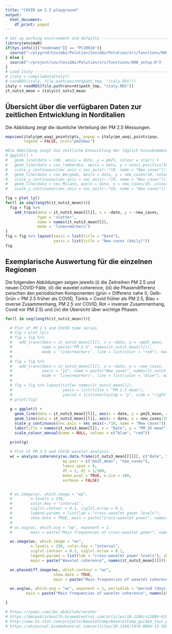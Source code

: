```yaml
---
title: "COVID pm 2.5 playground"
output:
  html_document:
    df_print: paged
---
```


```r
# Set up working environment and defaults --------------------------------------
library(envimaR)
if(Sys.info()[["nodename"]] == "PC19616"){
  source("~/plygrnd/CovidAirPolution/CovidAirPolution/src/functions/000_setup.R")
} else {
  source("~/project/cov/CovidAirPolution/src/functions/000_setup.R")  
}
# Load Italy -------------------------------------------------------------------
# italy = compileDataItaly()
# saveRDS(italy, file.path(envrmt$path_tmp, "italy.RDS"))
italy = readRDS(file.path(envrmt$path_tmp, "italy.RDS"))
it_nuts3_mean = italy$it_nuts3_mean
```


## Übersicht über die verfügbaren Daten zur zeitlichen Entwicklung in Norditalien

Die Abbildung zeigt die räumliche Verteilung der PM 2.5 Messungen.
```r
mapview(italy$pm_waqi_points$pts, popup = italy$pm_waqi_points$pop, 
        legend = FALSE, ncol="pm25max")
```


```r
#Die Abbildung zeigt die zeitliche Entwicklung der täglich hinzukommenden COVID-19 Fälle in den Provinzen Norditaliens.
# ggplot() + 
#   geom_line(data = cmb, aes(x = date, y = pm25, colour = stat)) + 
#   geom_line(data = cov_lombardia, aes(x = data, y = nuovi_positivi/10)) + 
#   scale_y_continuous(sec.axis = sec_axis(~.*10, name = "New cases")) +
#   geom_line(data = cov_Bergamo, aes(x = data, y = new_cases/10, colour = "Covid Bergamo")) + 
#   scale_y_continuous(sec.axis = sec_axis(~.*10, name = "New cases")) +
#   geom_line(data = cov_Milano, aes(x = data, y = new_cases/10, colour = "Covid Milano")) + 
#   scale_y_continuous(sec.axis = sec_axis(~.*10, name = "New cases"))

fig = plot_ly()
for(l in seq(length(it_nuts3_mean))){
  fig = fig %>%
    add_trace(data = it_nuts3_mean[[l]], x = ~date, y = ~new_cases,
              type = 'scatter',
              name = names(it_nuts3_mean[l]),
              mode = 'lines+markers')
}
fig = fig %>% layout(xaxis = list(title = "Date"),
                     yaxis = list(title = "New cases (daily)"))
fig
```


## Exemplarische Auswertung für die einzelnen Regionen

Die folgenden Abbildungen zeigen jeweils (i) die Zeitreihen PM 2.5 und neuen COVID-Fälle, (ii) die wavelet coherence, (iii) die Phasendifferenz zwischen den periodischen Komponenten (grün = Differenz nahe 0, Gelb-Grün = PM 2.5 früher als COVID, Türkis = Covid früher als PM 2.5, Blau = inverse Zusammenhang, PM 2.5 vor COVID, Rot = inverser Zusammenhang, Covid vor PM 2.5) und (iv) die Übersicht über wichtige Phasen.
```r

for(l in seq(length(it_nuts3_mean))){

  # Plot of PM 2.5 and COVID time series
  # fig = plot_ly()
  # fig = fig %>%
  #   add_trace(data = it_nuts3_mean[[l]], x = ~date, y = ~pm25_mean,
  #             name = paste("PM 2.5", names(it_nuts3_mean[l])),
  #             mode = 'lines+markers', line = list(color = "red"), marker = list(color = "red"))
  # 
  # fig = fig %>%
  #   add_trace(data = it_nuts3_mean[[l]], x = ~date, y = ~new_cases,
  #             yaxis = "y2", name = paste("New cases", names(it_nuts3_mean[l])),
  #             mode = 'lines+markers', line = list(color = "blue"), marker = list(color = "blue"))
  # 
  # fig = fig %>% layout(title= names(it_nuts3_mean[l]),
  #                      yaxis = list(title = "PM 2.5 mean"),
  #                      yaxis2 = list(overlaying = "y", side = "right", title = "new cases"))
  # print(fig)
  
  g = ggplot() +
    geom_line(data = it_nuts3_mean[[l]], aes(x = date, y = pm25_mean, colour  = "PM 2.5 mean")) +
    geom_line(data = it_nuts3_mean[[l]], aes(x = date, y = new_cases/10, colour  = "New cases")) +
    scale_y_continuous(sec.axis = sec_axis(~.*10, name = "New cases")) +
    labs(title = names(it_nuts3_mean[l]), x = "Date", y = "PM 25 mean") +
    scale_colour_manual(name = NULL, values = c("blue", "red"))

  print(g)
  
  # Plot of PM 2.5 and COVID wavelet analysis
  wc = analyze.coherency(as.data.frame(it_nuts3_mean[[l]][, c("date", "pm25_mean", "new_cases")])[, -4],
                         my.pair = c("pm25_mean", "new_cases"),
                         loess.span = 0,
                         dt = 1, dj = 1/100,
                         make.pval = TRUE, n.sim = 100,
                         verbose = FALSE)


  # wc.image(wc, which.image = "wp",
  #        n.levels = 250,
  #        color.key = "interval",
  #        siglvl.contour = 0.1, siglvl.arrow = 0.1,
  #        legend.params = list(lab = "cross-wavelet power levels"),
  #        show.date = TRUE, main = paste("Cross-wavelet power", names(it_nuts3_mean[l])))
  #
  # wc.avg(wc, which.avg = "wp", exponent = 1,
  #        main = paste("Main frequencies of cross-wavelet power", names(it_nuts3_mean[l])))

  wc.image(wc, which.image = "wc",
           n.levels = 250, color.key = "interval",
           siglvl.contour = 0.1, siglvl.arrow = 0.1,
           legend.params = list(lab = "cross-wavelet power levels"), show.date = TRUE,
           main = paste("Wavelet coherence", names(it_nuts3_mean[l])))

  wc.phasediff.image(wc, which.contour = "wc",
                     show.date = TRUE,
                     main = paste("Main frequencies of wavelet coherence", names(it_nuts3_mean[l])))

  wc.avg(wc, which.avg = "wc", exponent = 1, periodlab = "period (days)",
         main = paste("Main frequencies of wavelet coherence", names(it_nuts3_mean[l])))

}

# https://rpubs.com/ibn_abdullah/rwcoher
# https://bmcpublichealth.biomedcentral.com/articles/10.1186/s12889-019-7607-2
# http://www.hs-stat.com/projects/WaveletComp/WaveletComp_guided_tour.pdf
# https://ehjournal.biomedcentral.com/articles/10.1186/1476-069X-13-102

```

```r

```
